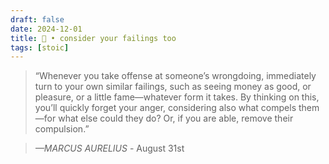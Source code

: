 ```yaml
---
draft: false 
date: 2024-12-01
title: 🗿 • consider your failings too
tags: [stoic]
---
```


>  “Whenever you take offense at someone’s wrongdoing, immediately turn to your own similar failings, such as seeing money as good, or pleasure, or a little fame—whatever form it takes. By thinking on this, you’ll quickly forget your anger, considering also what compels them—for what else could they do? Or, if you are able, remove their compulsion.”

> *—MARCUS AURELIUS* - August 31st